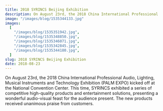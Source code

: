 ```yaml
---
title: 2018 SYRINCS Beijing Exhibition
description: On August 23rd, the 2018 China International Professional Audio, Lighting, Musical Instruments and Technology Exhibition (PALM EXPO) kicked off at the National Convention Center. This time, SYRINCS exhibited a series of competitive high-quality products and entertainment solutions, presenting a wonderful audio-visual feast for the audience present. The new products received unanimous praise from customers.
image: "/images/blog/1535344133.jpg"
images:
  [
    "/images/blog/1535351942.jpg",
    "/images/blog/1535348850.jpg",
    "/images/blog/1535346071.jpg",
    "/images/blog/1535342845.jpg",
    "/images/blog/1535344180.jpg",
  ]
slug: 2018 SYRINCS Beijing Exhibition
date: 2018-08-23
---
```


On August 23rd, the 2018 China International Professional Audio, Lighting, Musical Instruments and Technology Exhibition (PALM EXPO) kicked off at the National Convention Center. This time, SYRINCS exhibited a series of competitive high-quality products and entertainment solutions, presenting a wonderful audio-visual feast for the audience present. The new products received unanimous praise from customers.
